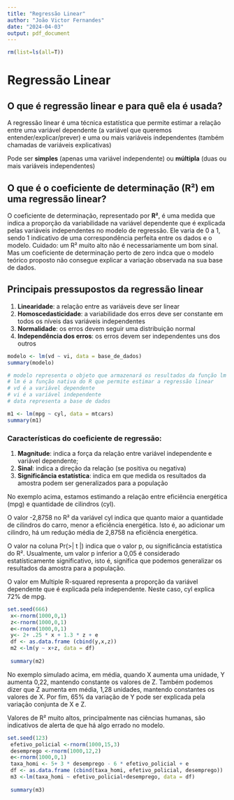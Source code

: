 ---
title: "Regressão Linear"
author: "João Victor Fernandes"
date: "2024-04-03"
output: pdf_document
---

```{r Limpando Environment}
rm(list=ls(all=T))
```

# Regressão Linear

## O que é regressão linear e para quê ela é usada?

A regressão linear é uma técnica estatística que permite estimar a relação entre uma variável dependente (a variável que queremos entender/explicar/prever) e uma ou mais variáveis independentes (também chamadas de variáveis explicativas)

Pode ser **simples** (apenas uma variável independente) ou **múltipla** (duas ou mais variáveis independentes)

## O que é o coeficiente de determinação (R²) em uma regressão linear?

O coeficiente de determinação, representado por **R²**, é uma medida que indica a proporção da variabilidade na variável dependente que é explicada pelas variáveis independentes no modelo de regressão. Ele varia de 0 a 1, sendo 1 indicativo de uma correspondência perfeita entre os dados e o modelo. Cuidado: um R² muito alto não é necessariamente um bom sinal. Mas um coeficiente de determinação perto de zero indca que o modelo teórico proposto não consegue explicar a variação observada na sua base de dados.

## Principais pressupostos da regressão linear

1.  **Linearidade**: a relação entre as variáveis deve ser linear
2.  **Homoscedasticidade**: a variabilidade dos erros deve ser constante em todos os níveis das variáveis independentes
3.  **Normalidade**: os erros devem seguir uma distribuição normal
4.  **Independência dos erros**: os erros devem ser independentes uns dos outros

```{r Exemplo, eval=FALSE, include=FALSE}
modelo <- lm(vd ~ vi, data = base_de_dados)
summary(modelo)

# modelo representa o objeto que armazenará os resultados da função lm
# lm é a função nativa do R que permite estimar a regressão linear
# vd é a variável dependente
# vi é a variável independente
# data representa a base de dados
```

```{r}
m1 <- lm(mpg ~ cyl, data = mtcars)
summary(m1)

```

### Características do coeficiente de regressão:

1.  **Magnitude**: indica a força da relação entre variável independente e variável dependente;
2.  **Sinal**: indica a direção da relação (se positiva ou negativa)
3.  **Significância estatística**: indica em que medida os resultados da amostra podem ser generalizados para a população

No exemplo acima, estamos estimando a relação entre eficiência energética (mpg) e quantidade de cilindros (cyl).

O valor -2,8758 no R² da variável cyl indica que quanto maior a quantidade de cilindros do carro, menor a eficiência energética. Isto é, ao adicionar um cilindro, há um redução média de 2,8758 na eficiência energética.

O valor na coluna Pr(\>\| t \|) indica que o valor p, ou significância estatística do R². Usualmente, um valor p inferior a 0,05 é considerado estatísticamente significativo, isto é, significa que podemos generalizar os resultados da amostra para a população.

O valor em Multiple R-squared representa a proporção da variável dependente que é explicada pela independente. Neste caso, cyl explica 72% de mpg.

```{r}
set.seed(666)
 x<-rnorm(1000,0,1)
 z<-rnorm(1000,0,1)
 e<-rnorm(1000,0,1)
 y<- 2+ .25 * x + 1.3 * z + e
 df <- as.data.frame (cbind(y,x,z))
 m2 <-lm(y ~ x+z, data = df)
 
 summary(m2)
```

No exemplo simulado acima, em média, quando X aumenta uma unidade, Y aumenta 0,22, mantendo constante os valores de Z. Também podemos dizer que Z aumenta em média, 1,28 unidades, mantendo constantes os valores de X. Por fim, 65% da variação de Y pode ser explicada pela variação conjunta de X e Z.

Valores de R² muito altos, principalmente nas ciências humanas, são indicativos de alerta de que há algo errado no modelo.

```{r}
set.seed(123)
 efetivo_policial <-rnorm(1000,15,3)
 desemprego <-rnorm(1000,12,2)
 e<-rnorm(1000,0,1)
 taxa_homi <- 5+ 3 * desemprego - 6 * efetivo_policial + e
 df <- as.data.frame (cbind(taxa_homi, efetivo_policial, desemprego))
 m3 <-lm(taxa_homi ~ efetivo_policial+desemprego, data = df)
 
 summary(m3)
```
